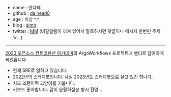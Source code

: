 - name : 안다혜
- github : [da.head0](https://github.com/da-head0)
- age : 미상 ^.^
- blog : [aimb](https://aimb.tistory.com/)
- twitter : [MM](https://twitter.com/mmmmmmmdev) (비팔알림이 꺼져 있어서 팔로하시면 댓글이나 메시지 한번만 주세요...)

---
[2023 오픈소스 컨트리뷰션 아카데미](https://www.oss.kr/ossca_23_projects/show/f0db6627-fba2-40e3-ac42-9e9acd00340f)의 ArgoWorkflows 프로젝트에 멘티로 참여하게 되었습니다.

- 현재 SRE로 일하고 있습니다. 
- 2022년의 스터디봇입니다. 사실 2023년도 스터디봇으로 살고 있긴 합니다.
- 치즈 조랭이떡 고양이를 키웁니다.
- 키보드 좋아합니다. 같이 윤활하실분 항시 환영... 